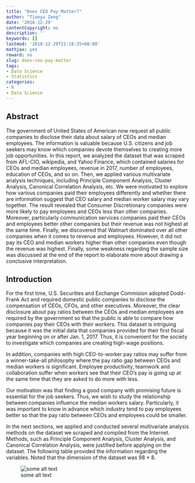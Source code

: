 ```yaml
---
title: "Does CEO Pay Matter?"
author: "Tianyu Zeng"
date: '2018-12-29'
contentCopyright: no
description: ''
keywords: []
lastmod: '2018-12-29T22:18:35+08:00'
mathjax: yes
reward: no
slug: does-ceo-pay-matter
tags:
- Data Science
- Statistics
categories:
- R
- Data Science
---
```


## Abstract
The government of United States of American now request all public companies to disclose their data about salary of CEOs and median employees. The information is valuable because U.S. citizens and job seekers may know which companies devote themselves to creating more job opportunities. In this report, we analyzed the dataset that was scraped from AFL-CIO, wikipedia, and Yahoo Finance, which contained salaries for CEOs and median employees, revenue in 2017, number of employees, education of CEOs, and so on. Then, we applied various multivariate analysis techniques, including Principle Component Analysis, Cluster Analysis, Canonical Correlation Analysis, etc. We were motivated to explore how various companies paid their employees differently and whether there are information suggest that CEO salary and median worker salary may vary together. The result revealed that Consumer Discretionary companies were more likely to pay employees and CEOs less than other companies. Moreover, particularly communication services companies paid their CEOs and employees better other companies but their revenue was not highest at the same time. Finally, we discovered that Walmart dominated over all other companies when it comes to revenue and employees. However, it did not pay its CEO and median workers higher than other companies even though the revenue was highest. Finally, some weakness regarding the sample size was discussed at the end of the report to elaborate more about drawing a conclusive interpretation.

## Introduction
For the first time, U.S. Securities and Exchange Commision adopted Dodd-Frank Act and required domestic public companies to disclose the compensation of CEOs, CFOs, and other executives. Moreover, the clear disclosure about pay ratios between the CEOs and median employees are required by the government so that the public is able to compare how companies pay their CEOs with their workers. This dataset is intriguing because it was the initial data that companies provided for their first fiscal year beginning on or after Jan. 1, 2017. Thus, it is convenient for the society to investigate which companies are creating high-wage positions.

In addition, companies with high CEO-to-worker pay ratios may suffer from a winner-take-all philosophy where the pay ratio gap between CEOs and median workers is significant. Employee productivity, teamwork and collaboration suffer when workers see that their CEO’s pay is going up at the same time that they are asked to do more with less.

Our motivation was that finding a good company with promising future is essential for the job seekers. Thus, we wish to study the relationship between companies influence the median workers salary. Particularly, it was important to know in advance which industry tend to pay employees better so that the pay ratio between CEOs and employees could be smaller.

In the next sections, we applied and conducted several multivariate analysis methods on the dataset we scraped and compiled from the Internet. Methods, such as Principle Component Analysis, Cluster Analysis, and Canonical Correlation Analysis, were justified before applying on the dataset. The following table provided the information regarding the variables. Noted that the dimension of the dataset was 98 $\times$ 8.

![some alt text](/Users/user/Desktop/stat/stat456/project/pics/single_link.png)

